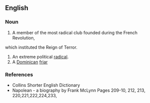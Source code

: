 ==English==

===Noun===
{{wikipedia}}
{{en-noun}}

# A member of the most radical club founded during the French Revolution,
which instituted the Reign of Terror.
# An extreme political [[radical]].
# A [[Dominican]] [[friar]] 

===References===
*Collins Shorter English Dictionary
*Napolean - a biography by Frank McLynn Pages 209-10, 212, 213, 220,221,222,224,233,